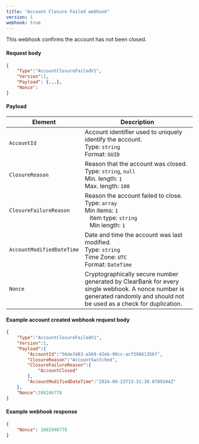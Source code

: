 ```yaml
---
title: "Account Closure Failed webhook"
version: 1
webhook: true
---
```


This webhook confirms the account has not been closed.

#### Request body

```json
{
    "Type":"AccountClosureFailedV1",
    "Version":1,
    "Payload": {...},
    "Nonce":
}
```


#### Payload
| Element                   | Description  |
|---------------------------|--------------|
| `AccountId`               | Account identifier used to uniquely identify the  account. <br /> Type: `string` <br /> Format: `GUID` |
| `ClosureReason`           | Reason that the account was closed. <br /> Type: `string`, `null`<br />Min. length: `1`<br /> Max. length: `100`  |
| `ClosureFailureReason`    | Reason the account failed to close. <br />Type: `array`<br />Min items: `1`<br /> &nbsp;&nbsp;&nbsp;Item type: `string`<br />&nbsp;&nbsp;&nbsp;Min length: `1`<br />|
| `AccountModifiedDateTime` | Date and time the account was last modified.<br /> Type: `string` <br /> Time Zone: `UTC` <br /> Format: `DateTime` |
| `Nonce`                   | Cryptographically secure number generated by ClearBank for every single webhook. A nonce number is generated randomly and should not be used as a check for duplication.|

#### Example account created webhook request body

```json
{
    "Type":"AccountClosureFailedV1",
    "Version":1,
    "Payload":{
        "AccountId":"56de3483-a569-42eb-90cc-acf59661356f",
        "ClosureReason":"AccountSwitched",
        "ClosureFailureReason":{
            "AccountClosed"
        },
        "AccountModifiedDateTime":"2024-09-23T13:31:30.8789344Z"
    },
    "Nonce":108246778
}
```

#### Example webhook response

```json
{
    "Nonce": 1082946778
}
```
